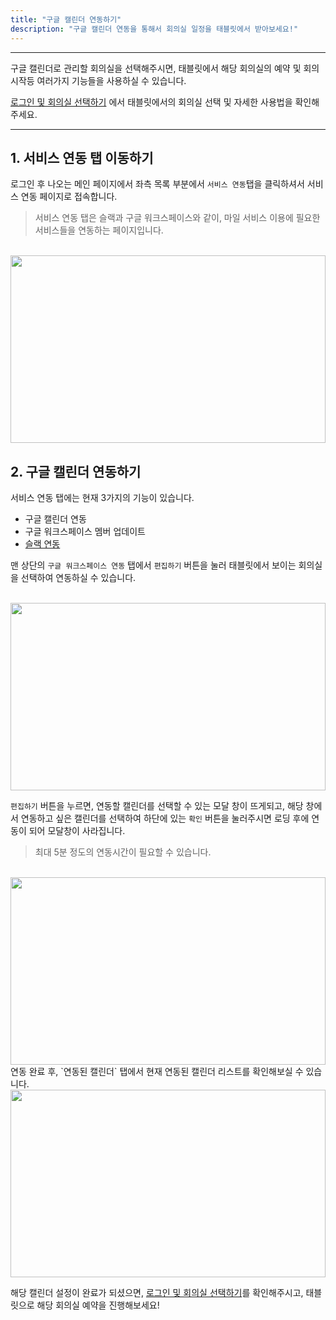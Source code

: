 ```yaml
---
title: "구글 캘린더 연동하기"
description: "구글 캘린더 연동을 통해서 회의실 일정을 태블릿에서 받아보세요!"
---
```


---

구글 캘린더로 관리할 회의실을 선택해주시면, 태블릿에서 해당 회의실의 예약 및 회의 시작등 여러가지 기능들을 사용하실 수 있습니다.

[로그인 및 회의실 선택하기]("https://mile.mintlify.app/essentials/tablet-login") 에서 태블릿에서의 회의실 선택 및 자세한 사용법을 확인해주세요.

---

## 1. 서비스 연동 탭 이동하기

로그인 후 나오는 메인 페이지에서 좌측 목록 부분에서 `서비스 연동`탭을 클릭하셔서 서비스 연동 페이지로 접속합니다.

> 서비스 연동 탭은 슬랙과 구글 워크스페이스와 같이, 마일 서비스 이용에 필요한 서비스들을 연동하는 페이지입니다.

<br />

<Frame>
  <img src="/images/essentials/google/img1.png" width="100%" height="300" />
</Frame>

<br />

## 2. 구글 캘린더 연동하기

서비스 연동 탭에는 현재 3가지의 기능이 있습니다.

-   구글 캘린더 연동
-   구글 워크스페이스 멤버 업데이트
-   [슬랙 연동]("https://mile.mintlify.app/essentials/slack)

맨 상단의 `구글 워크스페이스 연동` 탭에서 `편집하기` 버튼을 눌러 태블릿에서 보이는 회의실을 선택하여 연동하실 수 있습니다.

<br />

<Frame>
  <img src="/images/essentials/google/img2.png" width="100%" height="300" />
</Frame>
<br />

`편집하기` 버튼을 누르면, 연동할 캘린더를 선택할 수 있는 모달 창이 뜨게되고, 해당 창에서 연동하고 싶은 캘린더를 선택하여 하단에 있는 `확인` 버튼을 눌러주시면 로딩 후에 연동이 되어 모달창이 사라집니다.

> 최대 5분 정도의 연동시간이 필요할 수 있습니다.

<br />
<Frame>
  <img src="/images/essentials/google/img3.png" width="100%" height="300" />
</Frame>

<br />
연동 완료 후, `연동된 캘린더` 탭에서 현재 연동된 캘린더 리스트를 확인해보실 수 있습니다.
<br />
<Frame>
  <img src="/images/essentials/google/img4.png" width="100%" height="300" />
</Frame>

해당 캘린더 설정이 완료가 되셨으면, [로그인 및 회의실 선택하기]("https://mile.mintlify.app/essentials/tablet-login")를 확인해주시고, 태블릿으로 해당 회의실 예약을 진행해보세요!

